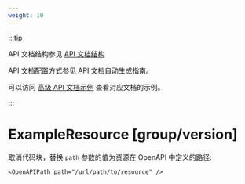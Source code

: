 ```yaml
---
weight: 10
---
```


:::tip

API 文档结构参见 [API 文档结构](https://product-doc-guide.alauda.cn/arch/site_arch.html#api_structure) 

API 文档配置方式参见 [API 文档自动生成指南](https://product-doc-guide.alauda.cn/guide/api_doc.html)。

可以访问 [高级 API 文档示例](https://product-doc-guide.alauda.cn/template/apis/example/advanced_api_example/) 查看对应文档的示例。

:::

# ExampleResource [group/version]

取消代码块，替换 `path` 参数的值为资源在 OpenAPI 中定义的路径:

```mdx
<OpenAPIPath path="/url/path/to/resource" />
```